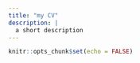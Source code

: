 ---
title: "my CV"
description: |
  a short description
---

```{r setup, include=FALSE}
knitr::opts_chunk$set(echo = FALSE)
```



